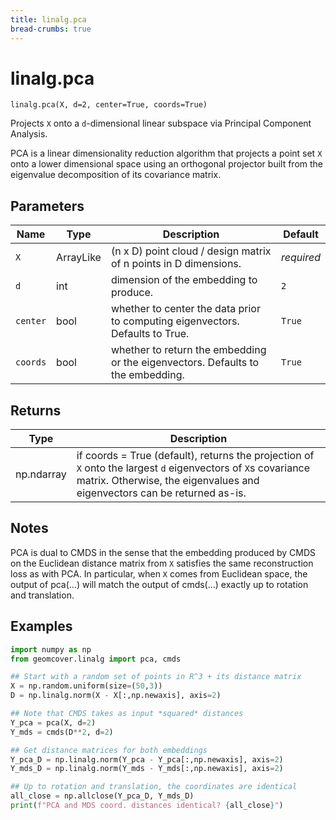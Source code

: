 ```yaml
---
title: linalg.pca
bread-crumbs: true
---
```

# linalg.pca { #geomcover.linalg.pca }

`linalg.pca(X, d=2, center=True, coords=True)`

Projects `X` onto a `d`-dimensional linear subspace via Principal Component Analysis.

PCA is a linear dimensionality reduction algorithm that projects a point set `X` onto a lower dimensional space         using an orthogonal projector built from the eigenvalue decomposition of its covariance matrix. 

## Parameters

| Name     | Type      | Description                                                                     | Default    |
|----------|-----------|---------------------------------------------------------------------------------|------------|
| `X`      | ArrayLike | (n x D) point cloud / design matrix of n points in D dimensions.                | _required_ |
| `d`      | int       | dimension of the embedding to produce.                                          | `2`        |
| `center` | bool      | whether to center the data prior to computing eigenvectors. Defaults to True.   | `True`     |
| `coords` | bool      | whether to return the embedding or the eigenvectors. Defaults to the embedding. | `True`     |

## Returns

| Type       | Description                                                                                                                                                                                        |
|------------|----------------------------------------------------------------------------------------------------------------------------------------------------------------------------------------------------|
| np.ndarray | if coords = True (default), returns the projection of `X` onto the largest `d` eigenvectors of `X`s covariance matrix.          Otherwise, the eigenvalues and eigenvectors can be returned as-is. |

## Notes

PCA is dual to CMDS in the sense that the embedding produced by CMDS on the Euclidean distance matrix from `X`          satisfies the same reconstruction loss as with PCA. In particular, when `X` comes from Euclidean space,                 the output of pca(...) will match the output of cmds(...) exactly up to rotation and translation. 

## Examples

```python
import numpy as np 
from geomcover.linalg import pca, cmds

## Start with a random set of points in R^3 + its distance matrix
X = np.random.uniform(size=(50,3))
D = np.linalg.norm(X - X[:,np.newaxis], axis=2)

## Note that CMDS takes as input *squared* distances
Y_pca = pca(X, d=2)
Y_mds = cmds(D**2, d=2)

## Get distance matrices for both embeddings
Y_pca_D = np.linalg.norm(Y_pca - Y_pca[:,np.newaxis], axis=2)
Y_mds_D = np.linalg.norm(Y_mds - Y_mds[:,np.newaxis], axis=2)

## Up to rotation and translation, the coordinates are identical
all_close = np.allclose(Y_pca_D, Y_mds_D)
print(f"PCA and MDS coord. distances identical? {all_close}")
```